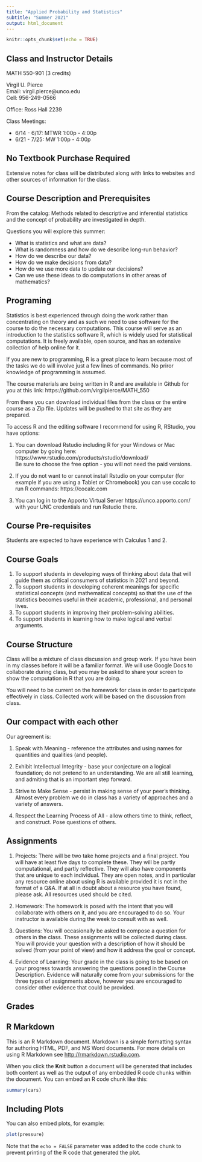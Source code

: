 ```yaml
---
title: "Applied Probability and Statistics"
subtitle: "Summer 2021"
output: html_document
---
```


```r
knitr::opts_chunk$set(echo = TRUE)
```

## Class and Instructor Details

MATH 550-901 (3 credits)

Virgil U. Pierce <br>
Email: virgil.pierce@unco.edu <br>
Cell: 956-249-0566

Office: Ross Hall 2239

Class Meetings:  

* 6/14 - 6/17: MTWR 1:00p - 4:00p
* 6/21 - 7/25: MW 1:00p - 4:00p

## No Textbook Purchase Required

Extensive notes for class will be distributed along with links to websites and other sources of information for the class.

## Course Description and Prerequisites

From the catalog: Methods related to descriptive and inferential statistics and the concept of probability are investigated in depth. 

Questions you will explore this summer:

* What is statistics and what are data?
* What is randomness and how do we describe long-run behavior?
* How do we describe our data?
* How do we make decisions from data?
* How do we use more data to update our decisions?
* Can we use these ideas to do computations in other areas of mathematics?

## Programing

Statistics is best experienced through doing the work rather than concentrating on theory and as such we need to use software for the course to do the necessary computations. This course will serve as an introduction to the statistics software R, which is widely used for statistical computations. It is freely available, open source, and has an extensive collection of help online for it.

If you are new to programming, R is a great place to learn because most of the tasks we do will involve just a few lines of commands. No priror knowledge of programming is assumed.

The course materials are being written in R and are available in Github for you at this link: https://github.com/virgilpierce/MATH_550

From there you can download individual files from the class or the entire course as a Zip file. Updates will be pushed to that site as they are prepared.

To access R and the editing software I recommend for using R, RStudio, you have options:

1. You can download Rstudio including R for your Windows or Mac computer by going here: https://www.rstudio.com/products/rstudio/download/ <br>
Be sure to choose the free option - you will not need the paid versions.

2. If you do not want to or cannot install Rstudio on your computer (for example if you are using a Tablet or Chromebook) you can use cocalc to run R commands: https://cocalc.com

3. You can log in to the Apporto Virtual Server https://unco.apporto.com/ with your UNC credentials and run Rstudio there.

## Course Pre-requisites

Students are expected to have experience with Calculus 1 and 2.

## Course Goals

1. To support students in developing ways of thinking about data that will guide them as critical consumers of statistics in 2021 and beyond.
2. To support students in developing coherent meanings for specific statistical concepts (and mathematical concepts) so that the use of the statistics becomes useful in their academic, professional, and personal lives.
3. To support students in improving their problem-solving abilities.
4. To support students in learning how to make logical and verbal arguments.

## Course Structure

Class will be a mixture of class discussion and group work. If you have been in my classes before it will be a familiar format. We will use Google Docs to collaborate during class, but you may be asked to share your screen to show the computation in R that you are doing.

You will need to be current on the homework for class in order to participate effectively in class. Collected work will be based on the discussion from class.

## Our compact with each other

Our agreement is:

1. Speak with Meaning - reference the attributes and using names for quantities and qualities (and people).

2. Exhibit Intellectual Integrity - base your conjecture on a logical foundation; do not pretend to an understanding. We are all still learning, and admiting that is an important step forward.

3. Strive to Make Sense - persist in making sense of your peer's thinking. Almost every problem we do in class has a variety of approaches and a variety of answers.

4. Respect the Learning Process of All - allow others time to think, reflect, and construct. Pose questions of others.

## Assignments

1. Projects: There will be two take home projects and a final project. You will have at least five days to complete these. They will be partly computational, and partly reflective. They will also have components that are unique to each individual. They are open notes, and in particular any resource online about using R is available provided it is not in the format of a Q&A. If at all in doubt about a resource you have found, please ask. All resources used should be cited. 

2. Homework:  The homework is posed with the intent that you will collaborate with others on it, and you are encouraged to do so. Your instructor is available during the week to consult with as well.

3. Questions: You will occasionally be asked to compose a question for others in the class. These assignments will be collected during class. You will provide your question with a description of how it should be solved (from your point of view) and how it address the goal or concept.

4. Evidence of Learning: Your grade in the class is going to be based on your progress towards answering the questions posed in the Course Description. Evidence will naturally come from your submissions for the three types of assignments above, however you are encouraged to consider other evidence that could be provided.

## Grades









## R Markdown

This is an R Markdown document. Markdown is a simple formatting syntax for authoring HTML, PDF, and MS Word documents. For more details on using R Markdown see <http://rmarkdown.rstudio.com>.

When you click the **Knit** button a document will be generated that includes both content as well as the output of any embedded R code chunks within the document. You can embed an R code chunk like this:

```r
summary(cars)
```

## Including Plots

You can also embed plots, for example:

```r
plot(pressure)
```

Note that the `echo = FALSE` parameter was added to the code chunk to prevent printing of the R code that generated the plot.
